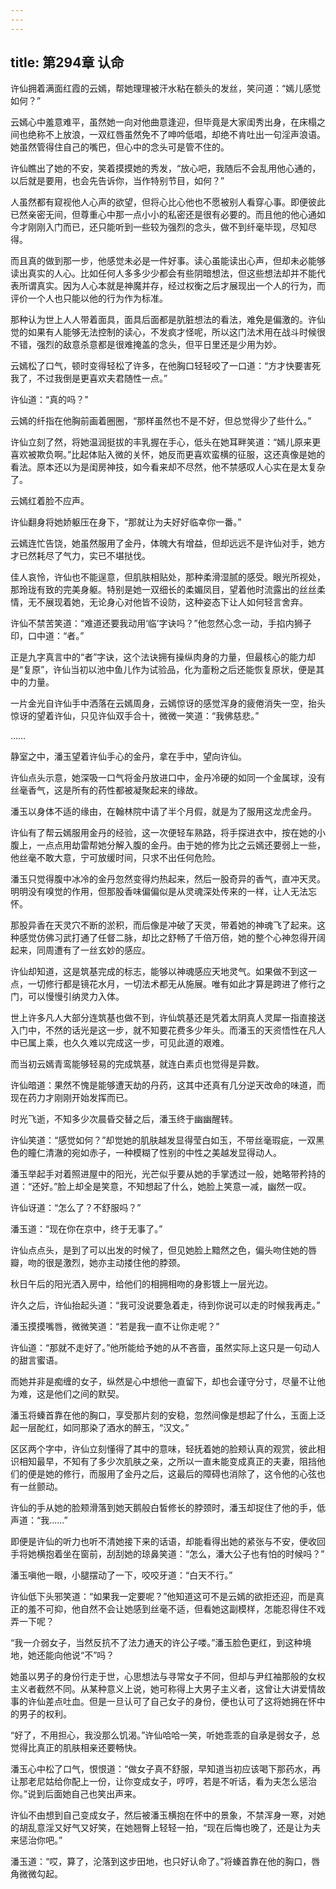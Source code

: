 ```yaml
---
---
---
```

title: 第294章 认命
---





许仙拥着满面红霞的云嫣，帮她理理被汗水粘在额头的发丝，笑问道：“嫣儿感觉如何？”

云嫣心中羞意难平，虽然她一向对他曲意逢迎，但毕竟是大家闺秀出身，在床榻之间也绝称不上放浪，一双红唇虽然免不了呻吟低唱，却绝不肯吐出一句淫声浪语。她虽然管得住自己的嘴巴，但心中的念头可是管不住的。

许仙瞧出了她的不安，笑着摸摸她的秀发，“放心吧，我随后不会乱用他心通的，以后就是要用，也会先告诉你，当作特别节目，如何？”

人虽然都有窥视他人心声的欲望，但将心比心他也不愿被别人看穿心事。即便彼此已然亲密无间，但尊重心中那一点小小的私密还是很有必要的。而且他的他心通如今才刚刚入门而已，还只能听到一些较为强烈的念头，做不到纤毫毕现，尽知尽得。

而且真的做到那一步，他感觉未必是一件好事。读心虽能读出心声，但却未必能够读出真实的人心。比如任何人多多少少都会有些阴暗想法，但这些想法却并不能代表所谓真实。因为人心本就是神魔并存，经过权衡之后才展现出一个人的行为，而评价一个人也只能以他的行为作为标准。

那种认为世上人人带着面具，面具后面都是肮脏想法的看法，难免是偏激的。许仙觉的如果有人能够无法控制的读心，不发疯才怪呢，所以这门法术用在战斗时候很不错，强烈的敌意杀意都是很难掩盖的念头，但平日里还是少用为妙。

云嫣松了口气，顿时变得轻松了许多，在他胸口轻轻咬了一口道：“方才快要害死我了，不过我倒是更喜欢夫君随性一点。”

许仙道：“真的吗？”

云嫣的纤指在他胸前画着圈圈，“那样虽然也不是不好，但总觉得少了些什么。”

许仙立刻了然，将她温润挺拔的丰乳握在手心，低头在她耳畔笑道：“嫣儿原来更喜欢被欺负啊。”比起体贴入微的关怀，她反而更喜欢蛮横的征服，这还真像是她的看法。原本还以为是闺房神技，如今看来却不尽然，他不禁感叹人心实在是太复杂了。

云嫣红着脸不应声。

许仙翻身将她娇躯压在身下，“那就让为夫好好临幸你一番。”

云嫣连忙告饶，她虽然服用了金丹，体魄大有增益，但却远远不是许仙对手，她方才已然耗尽了气力，实已不堪挞伐。

佳人哀怜，许仙也不能逞意，但肌肤相贴处，那种柔滑湿腻的感受。眼光所视处，那玲珑有致的完美身躯。特别是她一双细长的柔媚凤目，望着他时流露出的丝丝柔情，无不展现着她，无论身心对他皆不设防，这种姿态下让人如何轻言舍弃。

许仙不禁苦笑道：“难道还要我动用‘临’字诀吗？”他忽然心念一动，手掐内狮子印，口中道：“者。”

正是九字真言中的“者”字诀，这个法诀拥有操纵肉身的力量，但最核心的能力却是“复原”，许仙当初以池中鱼儿作为试验品，化为齑粉之后还能恢复原状，便是其中的力量。

一片金光自许仙手中洒落在云嫣周身，云嫣惊讶的感觉浑身的疲倦消失一空，抬头惊讶的望着许仙，只见许仙双手合十，微微一笑道：“我佛慈悲。”

……

静室之中，潘玉望着许仙手心的金丹，拿在手中，望向许仙。

许仙点头示意，她深吸一口气将金丹放进口中，金丹冷硬的如同一个金属球，没有丝毫香气，这是所有的药性都被凝聚起来的缘故。

潘玉以身体不适的缘由，在翰林院中请了半个月假，就是为了服用这龙虎金丹。

许仙有了帮云嫣服用金丹的经验，这一次便轻车熟路，将手探进衣中，按在她的小腹上，一点点用劫雷帮她分解入腹的金丹。由于她的修为比之云嫣还要弱上一些，他丝毫不敢大意，宁可放缓时间，只求不出任何危险。

潘玉只觉得腹中冰冷的金丹忽然变得灼热起来，然后一股奇异的香气，直冲天灵。明明没有嗅觉的作用，但那股香味偏偏似是从灵魂深处传来的一样，让人无法忘怀。

那股异香在天灵穴不断的淤积，而后像是冲破了天灵，带着她的神魂飞了起来。这种感觉仿佛习武打通了任督二脉，却比之舒畅了千倍万倍，她的整个心神忽得开阔起来，同周遭有了一丝玄妙的感应。

许仙却知道，这是筑基完成的标志，能够以神魂感应天地灵气。如果做不到这一点，一切修行都是镜花水月，一切法术都无从施展。唯有如此才算是跨进了修行之门，可以慢慢引纳灵力入体。

世上许多凡人大部分连筑基也做不到，许仙筑基还是凭着太阴真人灵犀一指直接送入门中，不然的话光是这一步，就不知要花费多少年头。而潘玉的天资悟性在凡人中已属上乘，也久久难以完成这一步，可见此道的艰难。

而当初云嫣青鸾能够轻易的完成筑基，就连白素贞也觉得是异数。

许仙暗道：果然不愧是能够遭天劫的丹药，这其中还真有几分逆天改命的味道，而现在药力才刚刚开始发挥而已。

时光飞逝，不知多少次晨昏交替之后，潘玉终于幽幽醒转。

许仙笑道：“感觉如何？”却觉她的肌肤越发显得莹白如玉，不带丝毫瑕疵，一双黑色的瞳仁清澈的宛如赤子，一种模糊了性别的中性之美越发显得动人。

潘玉举起手对着照进屋中的阳光，光芒似乎要从她的手掌透过一般，她略带矜持的道：“还好。”脸上却全是笑意，不知想起了什么，她脸上笑意一减，幽然一叹。

许仙讶道：“怎么了？不舒服吗？”

潘玉道：“现在你在京中，终于无事了。”

许仙点点头，是到了可以出发的时候了，但见她脸上黯然之色，偏头吻住她的唇瓣，吻的很是激烈，她亦主动搂住他的脖颈。

秋日午后的阳光洒入房中，给他们的相拥相吻的身影镀上一层光边。

许久之后，许仙抬起头道：“我可没说要急着走，待到你说可以走的时候我再走。”

潘玉摸摸嘴唇，微微笑道：“若是我一直不让你走呢？”

许仙道：“那就不走好了。”他所能给予她的从不吝啬，虽然实际上这只是一句动人的甜言蜜语。

而她并非是痴缠的女子，纵然是心中想他一直留下，却也会谨守分寸，尽量不让他为难，这是他们之间的默契。

潘玉将螓首靠在他的胸口，享受那片刻的安稳，忽然间像是想起了什么，玉面上泛起一层酡红，如同那染了酒水的醉玉，“汉文。”

区区两个字中，许仙立刻懂得了其中的意味，轻抚着她的脸颊认真的观赏，彼此相识相知最早，不知有了多少次肌肤之亲，之所以一直未能变成真正的夫妻，阻挡他们的便是她的修行，而服用了金丹之后，这最后的障碍也消除了，这令他的心弦也有一丝颤动。

许仙的手从她的脸颊滑落到她天鹅般白皙修长的脖颈时，潘玉却捉住了他的手，低声道：“我……”

即便是许仙的听力也听不清她接下来的话语，却能看得出她的紧张与不安，便收回手将她横抱着坐在窗前，刮刮她的琼鼻笑道：“怎么，潘大公子也有怕的时候吗？”

潘玉嗔他一眼，小腿摆动了一下，咬咬牙道：“白天不行。”

许仙低下头邪笑道：“如果我一定要呢？”他知道这可不是云嫣的欲拒还迎，而是真正的羞不可抑，他自然不会让她感到丝毫不适，但看她这副模样，怎能忍得住不戏弄一下呢？

“我一介弱女子，当然反抗不了法力通天的许公子喽。”潘玉脸色更红，到这种境地，她还能向他说“不”吗？

她虽以男子的身份行走于世，心思想法与寻常女子不同，但却与尹红袖那般的女权主义者截然不同。从某种意义上说，她可称得上大男子主义者，这曾让大讲爱情故事的许仙差点吐血。但是一旦认可了自己女子的身份，便也认可了这将她拥在怀中的男子的权利。

“好了，不用担心，我没那么饥渴。”许仙哈哈一笑，听她乖乖的自承是弱女子，总觉得比真正的肌肤相亲还要畅快。

潘玉心中松了口气，恨恨道：“做女子真不舒服，早知道当初应该喝下那药水，再让那老尼姑给你配上一份，让你变成女子，哼哼，若是不听话，看为夫怎么惩治你。”说到后面她自己也笑出声来。

许仙不由想到自己变成女子，然后被潘玉横抱在怀中的景象，不禁浑身一寒，对她的胡乱意淫又好气又好笑，在她翘臀上轻轻一拍，“现在后悔也晚了，还是让为夫来惩治你吧。”

潘玉道：“哎，算了，沦落到这步田地，也只好认命了。”将螓首靠在他的胸口，唇角微微勾起。